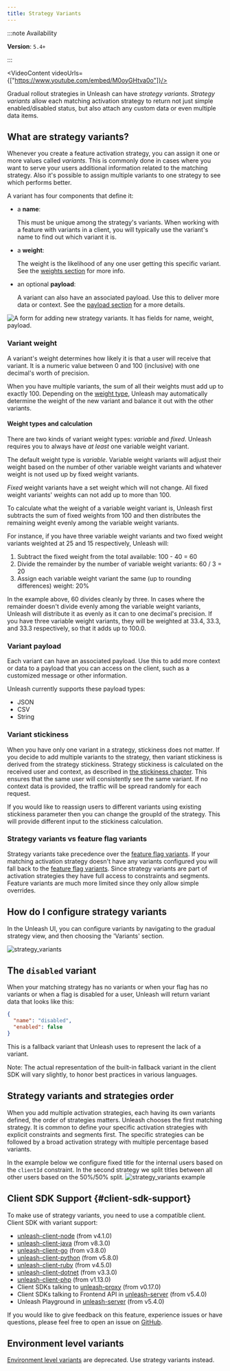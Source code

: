```yaml
---
title: Strategy Variants
---
```



:::note Availability

**Version**: `5.4+`

:::


<VideoContent videoUrls={["https://www.youtube.com/embed/M0oyGHtva0o"]}/>

Gradual rollout strategies in Unleash can have _strategy variants_. _Strategy variants_ allow each matching activation strategy to return not just simple enabled/disabled status, but
also attach any custom data or even multiple data items.

## What are strategy variants?

Whenever you create a feature activation strategy, you can assign it one or more values called _variants_.
This is commonly done in cases where you want to serve your users additional information related to the matching strategy.
Also it's possible to assign multiple variants to one strategy to see which performs better.

A variant has four components that define it:
- a **name**:

    This must be unique among the strategy's variants. When working with a feature with variants in a client, you will typically use the variant's name to find out which variant it is.

- a **weight**:

    The weight is the likelihood of any one user getting this specific variant. See the [weights section](#variant-weight) for more info.

- an optional **payload**:

    A variant can also have an associated payload. Use this to deliver more data or context. See the [payload section](#variant-payload) for a more details.


![A form for adding new strategy variants. It has fields for name, weight, payload.](/img/strategy-variant-creation-form.png 'Creating a new strategy variant')

### Variant weight

A variant's weight determines how likely it is that a user will receive that variant. It is a numeric value between 0 and 100 (inclusive) with one decimal's worth of precision.

When you have multiple variants, the sum of all their weights must add up to exactly 100. Depending on the [weight type](#weight-types), Unleash may automatically determine the weight of the new variant and balance it out with the other variants.

#### Weight types and calculation

There are two kinds of variant weight types: _variable_ and _fixed_. Unleash requires you to always have _at least_ one variable weight variant.

The default weight type is _variable_. Variable weight variants will adjust their weight based on the number of other variable weight variants and whatever weight is not used up by fixed weight variants.

_Fixed_ weight variants have a set weight which will not change. All fixed weight variants' weights can not add up to more than 100.

To calculate what the weight of a variable weight variant is, Unleash first subtracts the sum of fixed weights from 100 and then distributes the remaining weight evenly among the variable weight variants.

For instance, if you have three variable weight variants and two fixed weight variants weighted at 25 and 15 respectively, Unleash will:
1. Subtract the fixed weight from the total available: 100 - 40 = 60
2. Divide the remainder by the number of variable weight variants: 60 / 3 = 20
3. Assign each variable weight variant the same (up to rounding differences) weight: 20%

In the example above, 60 divides cleanly by three. In cases where the remainder doesn't divide evenly among the variable weight variants, Unleash will distribute it as evenly as it can to one decimal's precision. If you have three variable weight variants, they will be weighted at 33.4, 33.3, and 33.3 respectively, so that it adds up to 100.0.

### Variant payload

Each variant can have an associated payload. Use this to add more context or data to a payload that you can access on the client, such as a customized message or other information.

Unleash currently supports these payload types:

- JSON
- CSV
- String

### Variant stickiness

When you have only one variant in a strategy, stickiness does not matter. If you decide to add multiple variants to the strategy, then variant stickiness is derived from the strategy stickiness.
Strategy stickiness is calculated on the received user and context, as described in [the stickiness chapter](./stickiness.md). This ensures that the same user will consistently see the same variant. If no context data is provided, the traffic will be spread randomly for each request.

If you would like to reassign users to different variants using existing stickiness parameter then you can change the groupId of the strategy. This will provide different input to the stickiness calculation.

### Strategy variants vs feature flag variants

Strategy variants take precedence over the [feature flag variants](./feature-toggle-variants.md). If your matching activation strategy doesn't have any variants configured you will fall back to the [feature flag variants](./feature-toggle-variants.md).
Since strategy variants are part of activation strategies they have full access to constraints and segments. Feature variants are much more limited since they only allow simple overrides.

## How do I configure strategy variants

In the Unleash UI, you can configure variants by navigating to the gradual strategy view, and then choosing the 'Variants' section.

![strategy_variants](/img/strategy-variants.png 'Strategy Variants')

## The `disabled` variant

When your matching strategy has no variants or when your flag has no variants or when a flag is disabled for a user, Unleash will return variant data that looks like this:

```json
{
  "name": "disabled",
  "enabled": false
}
```

This is a fallback variant that Unleash uses to represent the lack of a variant.

Note: The actual representation of the built-in fallback variant in the client SDK will vary slightly, to honor best practices in various languages.

## Strategy variants and strategies order

When you add multiple activation strategies, each having its own variants defined, the order of strategies matters. Unleash chooses the first matching strategy.
It is common to define your specific activation strategies with explicit constraints and segments first. The specific strategies can be followed by a
broad activation strategy with multiple percentage based variants.

In the example below we configure fixed title for the internal users based on the `clientId` constraint. In the second strategy we split titles between all other users
based on the 50%/50% split.
![strategy_variants example](/img/strategy-variants-example.png 'Strategy Variants example')

## Client SDK Support {#client-sdk-support}

To make use of strategy variants, you need to use a compatible client. Client SDK with variant support:

- [unleash-client-node](https://github.com/Unleash/unleash-client-node) (from v4.1.0)
- [unleash-client-java](https://github.com/Unleash/unleash-client-java) (from v8.3.0)
- [unleash-client-go](https://github.com/Unleash/unleash-client-go) (from v3.8.0)
- [unleash-client-python](https://github.com/Unleash/unleash-client-python) (from v5.8.0)
- [unleash-client-ruby](https://github.com/Unleash/unleash-client-ruby) (from v4.5.0)
- [unleash-client-dotnet](https://github.com/Unleash/unleash-client-dotnet) (from v3.3.0)
- [unleash-client-php](https://github.com/Unleash/unleash-client-php) (from v1.13.0)
- Client SDKs talking to [unleash-proxy](https://github.com/Unleash/unleash-proxy) (from v0.17.0)
- Client SDKs talking to Frontend API in [unleash-server](https://github.com/Unleash/unleash) (from v5.4.0)
- Unleash Playground in [unleash-server](https://github.com/Unleash/unleash) (from v5.4.0)


If you would like to give feedback on this feature, experience issues or have questions, please feel free to open an issue on [GitHub](https://github.com/Unleash/unleash/).


## Environment level variants

[Environment level variants](./feature-toggle-variants) are deprecated. Use strategy variants instead.